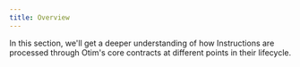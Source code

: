 ```yaml
---
title: Overview
---
```


In this section, we'll get a deeper understanding of how Instructions are processed through Otim's core contracts at different points in their lifecycle.
